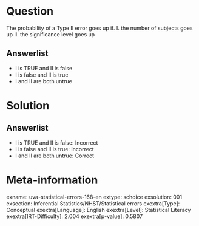 Question
========

The probability of a Type II error goes up if. I. the number of subjects goes up II. the significance level goes up

Answerlist
----------

* I is TRUE and II is false
* I is false and II is true
* I and II are both untrue

Solution
========

Answerlist
----------

* I is TRUE and II is false: Incorrect
* I is false and II is true: Incorrect
* I and II are both untrue: Correct

Meta-information
================
exname: uva-statistical-errors-168-en
extype: schoice
exsolution: 001
exsection: Inferential Statistics/NHST/Statistical errors
exextra[Type]: Conceptual
exextra[Language]: English
exextra[Level]: Statistical Literacy
exextra[IRT-Difficulty]: 2.004
exextra[p-value]: 0.5807
